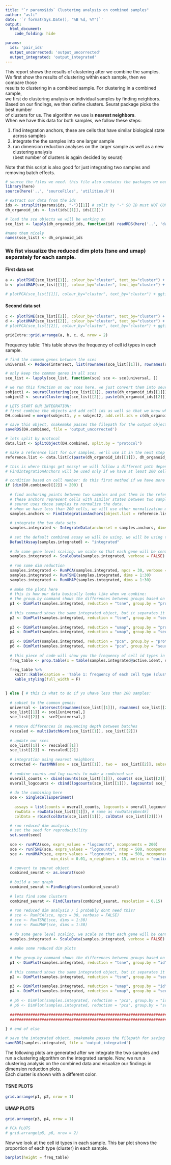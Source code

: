 ```yaml
---
title: "`r params$ids` Clustering analysis on combined samples"
author: "asli"
date: '`r format(Sys.Date(), "%B %d, %Y")`'
output: 
  html_document:
    code_folding: hide

params:
  ids: 'pair_ids'
  output_uncorrected: 'output_uncorrected'
  output_integrated: 'output_integrated'
---
```

This report shows the results of clustering after we combine the samples.  
We first show the results of clustering within each sample, then we compare those  
results to clustering in a combined sample. For clustering in a combined sample,  
we first do clustering analysis on individual samples by finding neighbors.  
Based on our findings, we then define clusters. Seurat package picks the best number  
of clusters for us. The algorithm we use is **nearest neighbors**.  
When we have this data for both samples, we follow these steps:  

1. find integration anchors, these are cells that have similar biological state  
across samples  
2. integrate the the samples into one larger sample  
3. run dimension reduction analyses on the larger sample as well as a new clustering analysis  
(best number of clusters is again decided by seurat)

Note that this script is also good for just integrating two samples and removing batch effects. 


```r
# source the files we need. this file also contains the packages we need. 
library(here)
source(here('..', 'sourceFiles', 'utilities.R'))

```


```r
# extract our data from the ids 
ids <- strsplit(params$ids, "-")[[1]] # split by "-" SO ID must NOT CONTAIN "-"
dh_organoid_ids <- list(ids[[1]], ids[[2]])
```

```r
# load the sce objects we will be working on 
sce_list <- lapply(dh_organoid_ids, function(id) readRDS(here('..', 'data', 'clustered', 'sce', id, 'sce_clus.rds')))

#name them nicely 
names(sce_list) <- dh_organoid_ids
```

### We fist visualize the reduced dim plots (tsne and umap) separately for each sample.   
#### First data set 

```r

a <- plotTSNE(sce_list[[1]], colour_by="cluster", text_by="cluster") + ggtitle(paste('TSNE', dh_organoid_ids[[1]], sep = '_'))
b <- plotUMAP(sce_list[[1]], colour_by="cluster", text_by="cluster") + ggtitle(paste('UMAP', dh_organoid_ids[[1]], sep = '_'))

# plotPCA(sce_list[[1]], colour_by="cluster", text_by="cluster") + ggtitle(paste('PCA', dh_organoid_ids[[1]], sep = '_'))
```

#### Second data set  
```r

c <- plotTSNE(sce_list[[2]], colour_by="cluster", text_by="cluster") + ggtitle(paste('TSNE', dh_organoid_ids[[2]], sep = '_'))
d <- plotUMAP(sce_list[[2]], colour_by="cluster", text_by="cluster") + ggtitle(paste('UMAP', dh_organoid_ids[[2]], sep = '_'))
# plotPCA(sce_list[[2]], colour_by="cluster", text_by="cluster") + ggtitle(paste('PCA', dh_organoid_ids[[2]], sep = '_'))
```

```r

gridExtra::grid.arrange(a, b, c, d, nrow = 2)

```

Frequency table: 
This table shows the frequency of cell id types in each sample.
```r

# find the common genes between the sces 
universal <- Reduce(intersect, list(rownames(sce_list[[1]]), rownames(sce_list[[2]])))

# only keep the common genes in all sces 
sce_list <- lapply(sce_list, function(sce) sce <- sce[universal, ])

# we run this function on our sces here. we just convert them into seurat objects and do a bit of a clean up. function is defined in the utilities file. 
sobject1 <- seuratClustering(sce_list[[1]], paste(dh_organoid_ids[[1]]))
sobject2 <- seuratClustering(sce_list[[2]], paste(dh_organoid_ids[[2]]))

# LETS START OUR INTEGRATION:
# first combine the objects and add cell ids as well so that we know where each cell came from 
DH.combined = merge(sobject1, y = sobject2, add.cell.ids = c(dh_organoid_ids[[1]], dh_organoid_ids[[2]]), project = "protocol")

# save this object, snakemake passes the filepath for the output object 
saveRDS(DH.combined, file = 'output_uncorrected')

# lets split by protocol 
data.list <- SplitObject(DH.combined, split.by = "protocol")

# make a reference list for our samples, we'll use it in the next step 
reference.list <- data.list[c(paste(dh_organoid_ids[[1]]), dh_organoid_ids[[2]])]

# this is where things get messy! we will follow a different path depending on how many cells we have in each sample. 
# FindIntegrationAnchors will be used only if we have at least 200 cells in each sample 

# condition based on cell number: do this first method if we have more than 200 cells 
if (dim(DH.combined)[[2]] > 200) {
  
  # find anchoring points between two samples and put them in the refence list, use first 30 dimensions. 
  # these anchors represent cells with similar states between two samples 
  # seurat uses those samples to normalize the data. 
  # when we have less than 200 cells, we will use other normalization methods for batch normalization 
  samples.anchors <- FindIntegrationAnchors(object.list = reference.list, dims = 1:30, anchor.features = 3000 )
  
  # integrate the two data sets 
  samples.integrated <- IntegrateData(anchorset = samples.anchors, dims = 1:30, features.to.integrate = rownames(DH.combined))
  
  # set the default combined assay we will be using. we will be using the 'integrated', aka batch corrected assay, not the previous ones 
  DefaultAssay(samples.integrated) <- "integrated"
  
  # do some gene level scaling. we scale so that each gene will be centered to have a mean of 0 and and scaled by SD of the gene
  samples.integrated <- ScaleData(samples.integrated, verbose = FALSE)
  
  # run some dim reduction 
  samples.integrated <- RunPCA(samples.integrated, npcs = 30, verbose = FALSE)
  samples.integrated <- RunTSNE(samples.integrated, dims = 1:30)
  samples.integrated <- RunUMAP(samples.integrated, dims = 1:30)
  
  # make the plots here 
  # this is how our data basically looks like when we combine: 
  # the group.by command shows the differences between groups based on protocol
  p1 <- DimPlot(samples.integrated, reduction = "tsne", group.by = "protocol")
   
  # this command shows the same integrated object, but it separates it based on clusters 
  p2 <- DimPlot(samples.integrated, reduction = "tsne", group.by = "seurat_clusters", label = TRUE, repel = TRUE) + NoLegend() + ggtitle('TSNE')
  
  p3 <- DimPlot(samples.integrated, reduction = "umap", group.by = "protocol")
  p4 <- DimPlot(samples.integrated, reduction = "umap", group.by = "seurat_clusters", label = TRUE, repel = TRUE) + NoLegend() + ggtitle('UMAP')
  
  p5 <- DimPlot(samples.integrated, reduction = "pca", group.by = "protocol")
  p6 <- DimPlot(samples.integrated, reduction = "pca", group.by = "seurat_clusters", label = TRUE, repel = TRUE) + NoLegend() + ggtitle('PCA')
  
  # this piece of code will show you the frequency of cell id types in each sample.
  freq_table <- prop.table(x = table(samples.integrated@active.ident, samples.integrated@meta.data[, "protocol"]), margin = 2)
  
  freq_table %>% 
    knitr::kable(caption = 'Table 1: frequency of each cell type (cluster) in each sample') %>% 
    kable_styling(full_width = F)

  
} else { # this is what to do if yo uhave less than 200 samples: 
  
  # subset to the common genes: 
  universal <- intersect(rownames(sce_list[[1]]), rownames( sce_list[[2]]))
  sce_list[[1]] <- sce1[universal,]
  sce_list[[2]] <- sce2[universal,]
  
  # remove differences in sequencing depth between batches  
  rescaled <- multiBatchNorm(sce_list[[1]], sce_list[[2]]) 
  
  # update our sces 
  sce_list[[1]] <- rescaled[[1]]
  sce_list[[2]] <- rescaled[[2]]
  
  # integration using nearest neighbors
  corrected <- fastMNN(one = sce_list[[1]], two =  sce_list[[2]], subset.row=chosen.hvgs)
  
  # combine counts and log counts to make a combined sce 
  overall_counts <- cbind(counts(sce_list[[1]]), counts( sce_list[[2]]))
  overall_logcounts <- cbind(logcounts(sce_list[[1]]), logcounts( sce_list[[2]]))
  
  # do the combining here
  sce <- SingleCellExperiment( 
    
    assays = list(counts = overall_counts, logcounts = overall_logcounts),  
    rowData = rowData(sce_list[[1]]), # same as rowData(pbmc4k) 
    colData = rbind(colData(sce_list[[1]]), colData( sce_list[[2]])))

  # run reduced dim analysis 
  # set the seed for reproducibility
  set.seed(seed)
  
  sce <- runPCA(sce, exprs_values = "logcounts", ncomponents = 200)
  sce <- runTSNE(sce, exprs_values = "logcounts", ntop = 500, ncomponents = 3)
  sce <- runUMAP(sce, exprs_values = "logcounts", ntop = 500, ncomponents = 3,
                    min_dist = 0.01, n_neighbors = 15, metric = "euclidean")

  # convert to seurat object 
  combined_seurat <- as.seurat(sce)
  
  # build a snn graph 
  combined_seurat <-FindNeighbors(combined_seurat)
  
  # lets find some clusters 
  combined_seurat <- FindClusters(combined_seurat, resolution = 0.15)
  
  # run reduced dim analysis / i probably dont need this? 
  # sce <- RunPCA(sce, npcs = 30, verbose = FALSE)
  # sce <- RunTSNE(sce, dims = 1:30)
  # sce <- RunUMAP(sce, dims = 1:30)
  
  # do some gene level scaling. we scale so that each gene will be centered to have a mean of 0 and and scaled by SD of the gene
  samples.integrated <- ScaleData(samples.integrated, verbose = FALSE)
  
  # make some reduced dim plots 
  
  # the group.by command shows the differences between groups based on id
  p1 <- DimPlot(samples.integrated, reduction = "tsne", group.by = "id")
   
  # this command shows the same integrated object, but it separates it based on clusters 
  p2 <- DimPlot(samples.integrated, reduction = "tsne", group.by = "seurat_clusters", label = TRUE, repel = TRUE) + NoLegend() + ggtitle('TSNE')
  
  p3 <- DimPlot(samples.integrated, reduction = "umap", group.by = "id")
  p4 <- DimPlot(samples.integrated, reduction = "umap", group.by = "seurat_clusters", label = TRUE, repel = TRUE) + NoLegend() + ggtitle('UMAP')
  
  # p5 <- DimPlot(samples.integrated, reduction = "pca", group.by = "id")
  # p6 <- DimPlot(samples.integrated, reduction = "pca", group.by = "seurat_clusters", label = TRUE, repel = TRUE) + NoLegend() + ggtitle('PCA')
  
  ##################################################################################################################
  ##################################################################################################################
  
} # end of else 

# save the integrated object, snakemake passes the filepath for saving 
saveRDS(samples.integrated, file = 'output_integrated')

```


The following plots are generated after we integrate the two samples and run a clustering algorithm on the integrated sample. 
Now, we run a clustering analysis on the combined data and visualize our findings in dimension reduction plots.  
Each cluster is shown with a different color.  

#### TSNE PLOTS
```r
grid.arrange(p1, p2, nrow = 1)
```

#### UMAP PLOTS
```r
grid.arrange(p3, p4, nrow = 1)

```


```r
# PCA PLOTS
# grid.arrange(p5, p6, nrow = 2)

```

Now we look at the cell id types in each sample. This bar plot shows the proportion of each type (cluster) in each sample.  
```r
barplot(height = freq_table)
```
